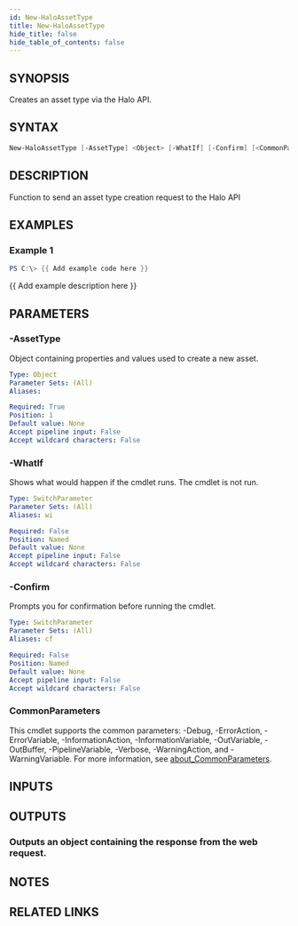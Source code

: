 ```yaml
---
id: New-HaloAssetType
title: New-HaloAssetType
hide_title: false
hide_table_of_contents: false
---
```


## SYNOPSIS

Creates an asset type via the Halo API.

## SYNTAX

```powershell
New-HaloAssetType [-AssetType] <Object> [-WhatIf] [-Confirm] [<CommonParameters>]
```

## DESCRIPTION

Function to send an asset type creation request to the Halo API

## EXAMPLES

### Example 1

```powershell
PS C:\> {{ Add example code here }}
```

{{ Add example description here }}

## PARAMETERS

### -AssetType

Object containing properties and values used to create a new asset.

```yaml
Type: Object
Parameter Sets: (All)
Aliases:

Required: True
Position: 1
Default value: None
Accept pipeline input: False
Accept wildcard characters: False
```

### -WhatIf

Shows what would happen if the cmdlet runs.
The cmdlet is not run.

```yaml
Type: SwitchParameter
Parameter Sets: (All)
Aliases: wi

Required: False
Position: Named
Default value: None
Accept pipeline input: False
Accept wildcard characters: False
```

### -Confirm

Prompts you for confirmation before running the cmdlet.

```yaml
Type: SwitchParameter
Parameter Sets: (All)
Aliases: cf

Required: False
Position: Named
Default value: None
Accept pipeline input: False
Accept wildcard characters: False
```

### CommonParameters

This cmdlet supports the common parameters: -Debug, -ErrorAction, -ErrorVariable, -InformationAction, -InformationVariable, -OutVariable, -OutBuffer, -PipelineVariable, -Verbose, -WarningAction, and -WarningVariable. For more information, see [about_CommonParameters](http://go.microsoft.com/fwlink/?LinkID=113216).

## INPUTS

## OUTPUTS

### Outputs an object containing the response from the web request.

## NOTES

## RELATED LINKS
